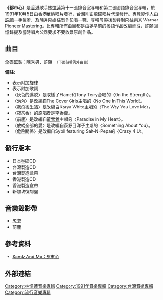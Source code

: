 {{Infobox Album 
| Name		= 都市心
| Type		= [[專輯|專輯]]
| Artist	= [[林憶蓮|林憶蓮]] 
| Cover		= sandylam_wf60.jpg
| Released	= 1991年10月5日
| Recorded	= 1991年7月
| Length	= 54:09
| Genre		= [[國語流行音樂|國語流行音樂]] 
| Label		= [[飛碟唱片|飛碟唱片]]
| Producer	= [[許願|許願]]、[[陳秀男|陳秀男]]
| Last album	= [[夢了、瘋了、倦了|夢了、瘋了、倦了]]<br />（1991年2月14日）
| This album	= '''都市心'''<br />（1991年10月5日）
| Next album	= [[野花|野花]]<br />（1991年12月26日）
}}

'''《都市心》'''是[[香港|香港]]歌手[[林憶蓮|林憶蓮]]第十一張錄音室專輯和第二張國語錄音室專輯，於1991年10月5日由香港[[華納唱片|華納唱片]]發行，台灣則由[[飛碟唱片|飛碟唱片]]代理發行。專輯製作人由[[許願|許願]]一手包辦，及陳秀男擔任製作配唱一職。專輯母帶後製特別飛往東京 Warner Pioneer Mastering。此專輯所有曲目都是由她早前的粵語作品改編而成，許願回憶錄提及當時唱片公司要求不要收錄原創作品。

==曲目==
全碟監製：陳秀男、[[許願|許願]]　<small>（下面註明例外曲目）</small>
{{Tracklist/common
| collapsed = 
| headline = Side A
| font_size = 
| total_length = 

| writing_credits = 
| music_credits = yes
| lyrics_credits = yes
| arranger_credits = yes

| title1 = 灰色的逃脱
| note1 = 
| music1 = Ted Currier、Gary Henry、[[倫永亮|倫永亮]]
| lyrics1 = [[陳樂融|陳樂融]]
| arranger1 = 倫永亮
| producer1 = 
| extra1 = 
| length1 = 4:21

| title2 = 匆匆
| note2 = 
| music2 = David Cole
| lyrics2 = [[劉虞瑞|劉虞瑞]]
| arranger2 = 陳澤忠
| producer2 = 
| extra2 = 
| length2 = 4:17

| title3 = 誰是我的唯一
| note3 = 
| music3 = [[杜自持|杜自持]]
| lyrics3 = 張方露
| arranger3 = 杜自持
| producer3 = 
| extra3 = 
| length3 = 4:25

| title4 = 我的夜生活
| note4 = 
| music4 = Babyface、L.A. Reid、Daryl Simmons、杜自持{{ref|a|[a]}}
| lyrics4 = 張方露
| arranger4 = 杜自持
| producer4 = 
| extra4 = 
| length4 = 4:23	

| title5 = 夜來香
| note5 = 
| music5 = 金玉谷、[[Dick_Lee|Dick Lee]]{{ref|a|[a]}}
| lyrics5 = 金玉谷、張方露{{ref|b|[b]}}
| arranger5 = Dick Lee、陳澤忠
| producer5 = 
| extra5 = 
| length5 = 3:40
}}
{{Tracklist/common
| collapsed = 
| headline = Side B
| font_size = 
| total_length = 

| writing_credits = 
| music_credits = yes
| lyrics_credits = yes
| arranger_credits = yes

| title6 = 破曉
| note6 = 
| music6 = Dick Lee
| lyrics6 = 陳樂融
| arranger6 = Dick Lee
| producer6 = 
| extra6 = 
| length6 = 4:52	

| title7 = 前塵
| note7 = 
| music7 = Dick Lee
| lyrics7 = [[周禮茂|周禮茂]]、張方露
| arranger7 = 倫永亮
| producer7 = 
| extra7 = 
| length7 = 4:59

| title8 = 我只是個不擅等待的情人
| note8 = 
| music8 = 倫永亮
| lyrics8 = 王中言
| arranger8 = 倫永亮
| producer8 = 
| extra8 = 
| length8 = 4:40

| title9 = 放縱全部的爱
| note9 = 
| music9 = Narada Michael Walden、Liz Jackson、Walter Afanasieff 
| lyrics9 = 何厚華
| arranger9 = 杜自持
| producer9 = 
| extra9 = 
| length9 = 4:31

| title10 = 危險關係
| note10 = 
| music10 = Trevor Gale、Kenni Hairston
| lyrics10 = 陳樂融
| arranger10 = 陳澤忠
| producer10 = 
| extra10 = 
| length10 = 4:13
}}

{{Tracklist
| collapsed = yes
| headline = CD版本附加歌曲
| font_size = 
| total_length = 

| music_credits = yes
| lyrics_credits = yes
| arranger_credits = yes
| producer_credits = no
| extra_column = 
| longnote_column = 

| title11 = Love and Life and You and Me
| note11 = 
| music11 = [[陳耀川|陳耀川]]
| lyrics11 = 許願
| arranger11 = 杜自持	
| extra11 = 
| length11 = 4:21

| title12 = 愛上一個不回家的人之意亂情迷 3 A.M.
| note12 = 
| longnote12 = 
| music12 = [[陳志遠|陳志遠]]
| lyrics12 = 丁曉雯
| arranger12 = 楊振龍、甘志偉
| producer12 = 楊振龍、許願
| length12 = 5:01
}}

'''備註:'''
*<sup>{{note|a|a}}</sup> 表示附加旋律
*<sup>{{note|b|b}}</sup> 表示附加歌詞
*〈灰色的逃脱〉是取樣了Flame和Tony Terry合唱的〈On the Strength〉。
*〈匆匆〉是改編自The Cover Girls主唱的〈No One In This World〉。
*〈我的夜生活〉是改編自Karyn White主唱的〈The Way You Love Me〉。
*〈夜來香〉的原唱者是[[李香蘭|李香蘭]]。
*〈前塵〉是改編自[[黃鶯鶯|黃鶯鶯]]主唱的〈Paradise in My Heart〉。
*〈放縱全部的愛〉是改編自荻野目洋子主唱的〈Something About You〉。
*〈危險關係〉是改編自Sybil featuring Salt-N-Pepa的〈Crazy 4 U〉。

==發行版本==
*日本壓碟CD
*台灣製造CD
*台灣製造盒帶
*香港製造CD
*香港製造盒帶
*新加坡復刻盤

==音樂錄影帶==
*怱怱
*前塵

==參考資料==
* [http://www.sandyandme.com/wildflower/cityheart.htm Sandy And Me：都市心] {{Wayback|url=http://www.sandyandme.com/wildflower/cityheart.htm |date=20200105195634 }}

==外部連結==

{{林憶蓮}}

[[Category:林憶蓮音樂專輯|Category:林憶蓮音樂專輯]]
[[Category:1991年音樂專輯|Category:1991年音樂專輯]]
[[Category:台灣音樂專輯|Category:台灣音樂專輯]]
[[Category:流行音樂專輯|Category:流行音樂專輯]]